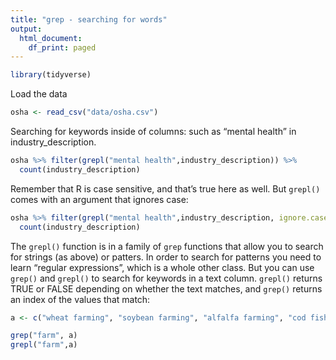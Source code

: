 ```yaml
---
title: "grep - searching for words"
output:
  html_document:
    df_print: paged
---
```


```r
library(tidyverse)
```

Load the data
```r
osha <- read_csv("data/osha.csv")
```

Searching for keywords inside of columns:
such as "mental health" in industry_description.
```r
osha %>% filter(grepl("mental health",industry_description)) %>% 
  count(industry_description)
```

Remember that R is case sensitive, and that's true here as well. But `grepl()` comes with an argument that ignores case: 
```r
osha %>% filter(grepl("mental health",industry_description, ignore.case=TRUE)) %>% 
  count(industry_description)
```

The `grepl()` function is in a family of `grep` functions that allow you to search for strings (as above) or patters. In order to search for patterns you need to learn "regular expressions", which is a whole other class. But you can use `grep()` and `grepl()` to search for keywords in a text column. `grepl()` returns TRUE or FALSE depending on whether the text matches, and `grep()` returns an index of the values that match:

```r
a <- c("wheat farming", "soybean farming", "alfalfa farming", "cod fishing", "salmon fishing")
```

```r
grep("farm", a)
grepl("farm",a)
```

